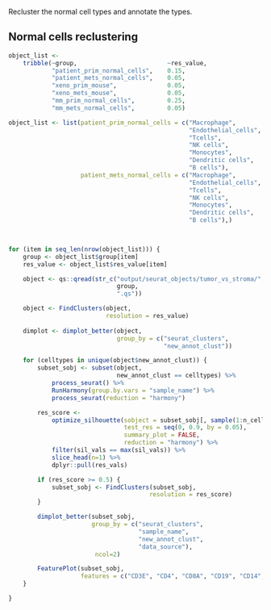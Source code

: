 Recluster the normal cell types and annotate the types.

## Normal cells reclustering

```r

object_list <-
    tribble(~group,                         ~res_value,
            "patient_prim_normal_cells",    0.15,
            "patient_mets_normal_cells",    0.05,
            "xeno_prim_mouse",              0.05,
            "xeno_mets_mouse",              0.05,
            "mm_prim_normal_cells",         0.25,
            "mm_mets_normal_cells",         0.05)

object_list <- list(patient_prim_normal_cells = c("Macrophage",
                                                  "Endothelial_cells",
                                                  "Tcells",
                                                  "NK cells",
                                                  "Monocytes",
                                                  "Dendritic cells",
                                                  "B cells"),
                    patient_mets_normal_cells = c("Macrophage",
                                                  "Endothelial_cells",
                                                  "Tcells",
                                                  "NK cells",
                                                  "Monocytes",
                                                  "Dendritic cells",
                                                  "B cells"),)
                        


for (item in seq_len(nrow(object_list))) {
    group <- object_list$group[item]
    res_value <- object_list$res_value[item]

    object <- qs::qread(str_c("output/seurat_objects/tumor_vs_stroma/",
                              group,
                              ".qs"))

    object <- FindClusters(object,
                           resolution = res_value)
    
    dimplot <- dimplot_better(object,
                              group_by = c("seurat_clusters",
                                           "new_annot_clust"))

    for (celltypes in unique(object$new_annot_clust)) {
        subset_sobj <- subset(object,
                              new_annot_clust == celltypes) %>%
            process_seurat() %>%
            RunHarmony(group.by.vars = "sample_name") %>%
            process_seurat(reduction = "harmony")

        res_score <-
            optimize_silhouette(sobject = subset_sobj[, sample(1:n_cells, keep_n_cells)],
                                test_res = seq(0, 0.9, by = 0.05),
                                summary_plot = FALSE,
                                reduction = "harmony") %>%
            filter(sil_vals == max(sil_vals)) %>%
            slice_head(n=1) %>%
            dplyr::pull(res_vals)

        if (res_score >= 0.5) {
            subset_sobj <- FindClusters(subset_sobj,
                                       resolution = res_score)
        }

        dimplot_better(subset_sobj,
                       group_by = c("seurat_clusters",
                                    "sample_name",
                                    "new_annot_clust",
                                    "data_source"),
                        ncol=2)

        FeaturePlot(subset_sobj,
                    features = c("CD3E", "CD4", "CD8A", "CD19", "CD14", "CD68"))
    }

}
```